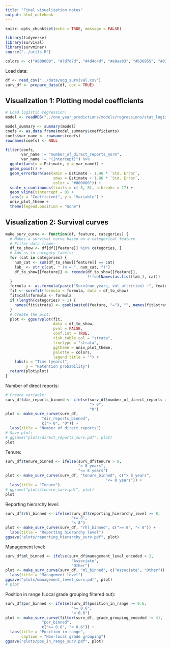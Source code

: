 ---
title: "Final visualization notes"
output: html_notebook
---

```{r setup, include=FALSE}
knitr::opts_chunk$set(echo = TRUE, message = FALSE)
```

```{r}
library(tidyverse)
library(survival)
library(survminer)
source("../utils.R")

colors <- c("#800000", "#7d7d7d", "#4d4d4d", "#e9aa03", "#b36955", "#01293a")
```

Load data:
```{r}
df <- read_csv("../data/agg_survival.csv")
surv_df <- prepare_data(df, cox = TRUE)
```

## Visualization 1: Plotting model coefficients

```{r}
# Load logistic regression:
model <- readRDS("../one_year_predictions/models/regressions/stat_logistic.rds")
```

```{r}
model_summary <- summary(model)
coefs <- as.data.frame(model_summary$coefficients)
coefs$var_name <- rownames(coefs)
rownames(coefs) <- NULL

filter(coefs,
       var_name != "number_of_direct_reports_norm",
       var_name != "(Intercept)") %>%
  ggplot(aes(x = Estimate, y = var_name)) +
  geom_point() +
  geom_errorbarh(aes(xmin = Estimate - 1.96 * `Std. Error`,
                     xmax = Estimate + 1.96 * `Std. Error`,
                     color = "#800000")) +
  scale_x_continuous(limits = c(-8, 8), n.breaks = 17) +
  geom_vline(xintercept = 0) +
  labs(x = "Coefficient", y = "Variable") +
  univ_plot_theme +
  theme(legend.position = "none")
```

## Visualization 2: Survival curves

```{r}
make_surv_curve <- function(df, feature, categories) {
  # Makes a survival curve based on a categorical feature
  # Filter data frame:
  df_to_show <- df[df[[feature]] %in% categories, ]
  # Add ns to category labels:
  for (cat in categories) {
    num_cat <- sum(df_to_show[[feature]] == cat)
    lab_ <- str_c(cat, " (n = ", num_cat, ")")
    df_to_show[[feature]] <- recode(df_to_show[[feature]], 
                                    !!!setNames(as.list(lab_), cat))
  }
  formula <- as.formula(paste("Surv(num_years, vol_attrition) ~", feature))
  fit <- survfit(formula = formula, data = df_to_show)
  fit$call$formula <- formula
  if (length(categories) > 1) {
    names(fit$strata) <- gsub(paste0(feature, "="), "", names(fit$strata))
  }
  # Create the plot:
  plot <- ggsurvplot(fit,
                     data = df_to_show,
                     pval = FALSE,
                     conf.int = TRUE,
                     risk.table.col = "strata",
                     linetype = "strata",
                     ggtheme = univ_plot_theme,
                     palette = colors,
                     legend.title = "") +
    labs(x = "Time (years)",
         y = "Retention probability")
  return(plot$plot)
}
```

Number of direct reports:
```{r}
# Create variable:
surv_df$dir_reports_binned <- ifelse(surv_df$number_of_direct_reports > 0,
                                     "> 0",
                                     "0")
plot <- make_surv_curve(surv_df,
                "dir_reports_binned",
                c("> 0", "0")) +
  labs(title = "Number of direct reports")
# Save plot:
# ggsave("plots/direct_reports_surv.pdf", plot)
plot
```

Tenure:
```{r}
surv_df$tenure_binned <- ifelse(surv_df$tenure > 8,
                                "> 8 years",
                                "<= 8 years")
plot <- make_surv_curve(surv_df, "tenure_binned", c("> 8 years",
                                            "<= 8 years")) +
  labs(title = "Tenure")
# ggsave("plots/tenure_surv.pdf", plot)
plot
```

Reporting hierarchy level:
```{r}
surv_df$rhl_binned <- ifelse(surv_df$reporting_hierarchy_level >= 8,
                             ">= 8",
                             "< 8")
plot <- make_surv_curve(surv_df, "rhl_binned", c(">= 8", "< 8")) +
  labs(title = "Reporting hierarchy level")
ggsave("plots/reporting_hierarchy_surv.pdf", plot)
```

Management level:
```{r}
surv_df$ml_binned <- ifelse(surv_df$management_level_encoded < 2,
                             "Associate",
                             "Other")
plot <- make_surv_curve(surv_df, "ml_binned", c("Associate", "Other")) +
  labs(title = "Management level")
ggsave("plots/management_level_surv.pdf", plot)
# plot
```

Position in range (Local grade grouping filtered out):
```{r}
surv_df$por_binned <- ifelse(surv_df$position_in_range >= 0.6,
                             ">= 0.6",
                             "< 0.6")
plot <- make_surv_curve(filter(surv_df, grade_grouping_encoded != 4),
                "por_binned",
                c(">= 0.6", "< 0.6")) +
  labs(title = "Position in range",
       caption = "Non-local grade grouping")
ggsave("plots/pos_in_range_surv.pdf", plot)
```



